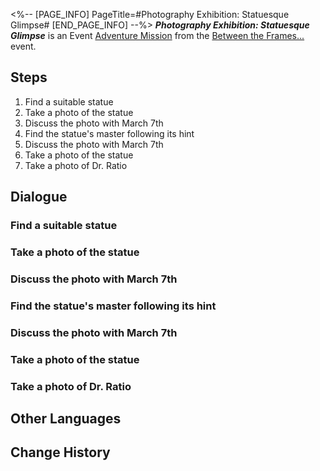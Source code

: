 <%-- [PAGE_INFO]
PageTitle=#Photography Exhibition: Statuesque Glimpse#
[END_PAGE_INFO] --%>
{{Stub|Dialogue.}}
{{Mission Infobox
|id            = 8027203
|title         = 
|image         = <!--Mission Photography Exhibition Statuesque Glimpse.png-->
|type          = Adventure
|event_name    = Between the Frames...
|chapter       = 
|requirements  = {{subst:void|<!--Unknown: {"Type":"Manual"}-->}}
|summary       = <!--official mission summary from Fate's Atlas-->
|characters    = Dr. Ratio; March 7th; Pioneering Bird; Trailblazer
|startLocation = [[Penacony]] - [[Penacony Grand Theater]]
|world         = Penacony
|area          = Penacony Grand Theater
|prev          = 
|next          = 
|rewards       = Stellar Jade*60; Traveler's Guide*4; Crystal Meteorites*3; Credit*30,000
}}
'''''Photography Exhibition: Statuesque Glimpse''''' is an Event [[Adventure Mission]] from the [[Between the Frames...]] event.

==Steps==
# Find a suitable statue
# Take a photo of the statue
# Discuss the photo with March 7th
# Find the statue's master following its hint
# Discuss the photo with March 7th
# Take a photo of the statue
# Take a photo of Dr. Ratio

<!--
==Gameplay Notes==

--><!--
==Trial Character==

-->
==Dialogue==
{{Stub Dialogue}}
===Find a suitable statue{{subst:void|<!--802720301-->}}===
{{Mission Description|type=adventure|location=Penacony Grand Theater|There are countless sculptures in the Penacony Grand Theater. Which one should you snap a picture of?}}
{{Dialogue Start}}
:{{tx}}
{{Dialogue End}}

===Take a photo of the statue{{subst:void|<!--802720302-->}}===
{{Mission Description|type=adventure|location=Penacony Grand Theater|update|To complete the daily tasks and compete for the final prize, you, as a photography assistant, accompanied March 7th on a photography journey.<br />Take a photo based on the photography inspiration.}}
{{Dialogue Start}}
:{{tx}}
{{Dialogue End}}

===Discuss the photo with March 7th{{subst:void|<!--802720305-->}}===
{{Mission Description|type=adventure|location=Penacony Grand Theater|update|With the photography session wrapped up, have a chat with March 7th about this work}}
{{Dialogue Start}}
:{{tx}}
{{Dialogue End}}

===Find the statue's master following its hint{{subst:void|<!--802720309-->}}===
{{Mission Description|type=adventure|location=Penacony Grand Theater|update|The statue reminds you of an old acquaintance. He may just be nearby.}}
{{Dialogue Start}}
:{{tx}}
{{Dialogue End}}

===Discuss the photo with March 7th{{subst:void|<!--802720312-->}}===
{{Mission Description|type=adventure|location=Penacony Grand Theater|update|With the photography session wrapped up, have a chat with March 7th about this work}}
{{Dialogue Start}}
:{{tx}}
{{Dialogue End}}

===Take a photo of the statue{{subst:void|<!--802720303-->}}===
{{Mission Description|type=adventure|location=Penacony Grand Theater|update|To complete the daily tasks and compete for the final prize, you, as a photography assistant, accompanied March 7th on a photography journey.<br />Take a photo based on the photography inspiration.}}
{{Dialogue Start}}
:{{tx}}
{{Dialogue End}}

===Take a photo of Dr. Ratio{{subst:void|<!--802720310-->}}===
{{Dialogue Start}}
:{{tx}}
{{Dialogue End}}

==Other Languages==
{{Other Languages
|en   = Photography Exhibition: Statuesque Glimpse
|zhs  = 摄影展览•雕塑掠影
|zht  = 攝影展覽•雕塑掠影
|ja   = フォトコンテスト・彫像の一コマ
|ko   = 사진 콘테스트•조각상 스냅
|es   = Exposición de fotografía: robado a la estatua
|fr   = Exposition photo&nbsp;: Cliché d'une statue
|ru   = Выставка фотографий: Образ в скульптуре
|th   = นิทรรศการภาพถ่าย: ภาพเงารูปปั้น
|vi   = Triển Lãm Nhiếp Ảnh-Dư Ảnh Bức Tượng
|de   = Fotoausstellung: Schnappschuss der Skulptur
|id   = Pameran Fotografi: Bayangan Patung
|pt   = Exibição de Fotografia: Vislumbre da Estátua
}}

==Change History==
{{Change History|2.7}}
